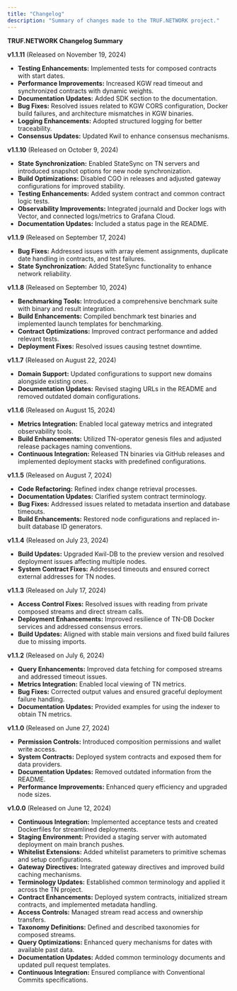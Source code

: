 ---
title: "Changelog"
description: "Summary of changes made to the TRUF.NETWORK project."
---

**TRUF.NETWORK Changelog Summary**

**v1.1.11** (Released on November 19, 2024)

- **Testing Enhancements:** Implemented tests for composed contracts with start dates.
- **Performance Improvements:** Increased KGW read timeout and synchronized contracts with dynamic weights.
- **Documentation Updates:** Added SDK section to the documentation.
- **Bug Fixes:** Resolved issues related to KGW CORS configuration, Docker build failures, and architecture mismatches in KGW binaries.
- **Logging Enhancements:** Adopted structured logging for better traceability.
- **Consensus Updates:** Updated Kwil to enhance consensus mechanisms.

**v1.1.10** (Released on October 9, 2024)

- **State Synchronization:** Enabled StateSync on TN servers and introduced snapshot options for new node synchronization.
- **Build Optimizations:** Disabled CGO in releases and adjusted gateway configurations for improved stability.
- **Testing Enhancements:** Added system contract and common contract logic tests.
- **Observability Improvements:** Integrated journald and Docker logs with Vector, and connected logs/metrics to Grafana Cloud.
- **Documentation Updates:** Included a status page in the README.

**v1.1.9** (Released on September 17, 2024)

- **Bug Fixes:** Addressed issues with array element assignments, duplicate date handling in contracts, and test failures.
- **State Synchronization:** Added StateSync functionality to enhance network reliability.

**v1.1.8** (Released on September 10, 2024)

- **Benchmarking Tools:** Introduced a comprehensive benchmark suite with binary and result integration.
- **Build Enhancements:** Compiled benchmark test binaries and implemented launch templates for benchmarking.
- **Contract Optimizations:** Improved contract performance and added relevant tests.
- **Deployment Fixes:** Resolved issues causing testnet downtime.

**v1.1.7** (Released on August 22, 2024)

- **Domain Support:** Updated configurations to support new domains alongside existing ones.
- **Documentation Updates:** Revised staging URLs in the README and removed outdated domain configurations.

**v1.1.6** (Released on August 15, 2024)

- **Metrics Integration:** Enabled local gateway metrics and integrated observability tools.
- **Build Enhancements:** Utilized TN-operator genesis files and adjusted release packages naming conventions.
- **Continuous Integration:** Released TN binaries via GitHub releases and implemented deployment stacks with predefined configurations.

**v1.1.5** (Released on August 7, 2024)

- **Code Refactoring:** Refined index change retrieval processes.
- **Documentation Updates:** Clarified system contract terminology.
- **Bug Fixes:** Addressed issues related to metadata insertion and database timeouts.
- **Build Enhancements:** Restored node configurations and replaced in-built database ID generators.

**v1.1.4** (Released on July 23, 2024)

- **Build Updates:** Upgraded Kwil-DB to the preview version and resolved deployment issues affecting multiple nodes.
- **System Contract Fixes:** Addressed timeouts and ensured correct external addresses for TN nodes.

**v1.1.3** (Released on July 17, 2024)

- **Access Control Fixes:** Resolved issues with reading from private composed streams and direct stream calls.
- **Deployment Enhancements:** Improved resilience of TN-DB Docker services and addressed consensus errors.
- **Build Updates:** Aligned with stable main versions and fixed build failures due to missing imports.

**v1.1.2** (Released on July 6, 2024)

- **Query Enhancements:** Improved data fetching for composed streams and addressed timeout issues.
- **Metrics Integration:** Enabled local viewing of TN metrics.
- **Bug Fixes:** Corrected output values and ensured graceful deployment failure handling.
- **Documentation Updates:** Provided examples for using the indexer to obtain TN metrics.

**v1.1.0** (Released on June 27, 2024)

- **Permission Controls:** Introduced composition permissions and wallet write access.
- **System Contracts:** Deployed system contracts and exposed them for data providers.
- **Documentation Updates:** Removed outdated information from the README.
- **Performance Improvements:** Enhanced query efficiency and upgraded node sizes.

**v1.0.0** (Released on June 12, 2024)

- **Continuous Integration:** Implemented acceptance tests and created Dockerfiles for streamlined deployments.
- **Staging Environment:** Provided a staging server with automated deployment on main branch pushes.
- **Whitelist Extensions:** Added whitelist parameters to primitive schemas and setup configurations.
- **Gateway Directives:** Integrated gateway directives and improved build caching mechanisms.
- **Terminology Updates:** Established common terminology and applied it across the TN project.
- **Contract Enhancements:** Deployed system contracts, initialized stream contracts, and implemented metadata handling.
- **Access Controls:** Managed stream read access and ownership transfers.
- **Taxonomy Definitions:** Defined and described taxonomies for composed streams.
- **Query Optimizations:** Enhanced query mechanisms for dates with available past data.
- **Documentation Updates:** Added common terminology documents and updated pull request templates.
- **Continuous Integration:** Ensured compliance with Conventional Commits specifications.
